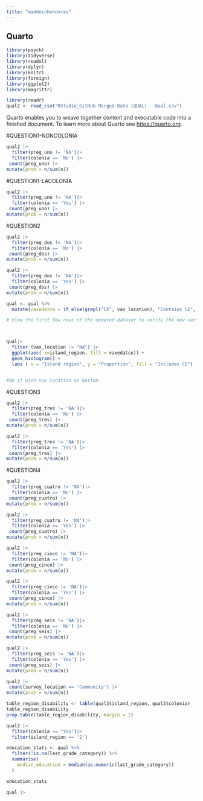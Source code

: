 ```yaml
---
title: "maddeinhonduras"
---
```


## Quarto

```r
library(psych)
library(tidyverse)
library(readxl)
library(dplyr)
library(knitr)
library(foreign)
library(ggplot2)
library(magrittr)

library(readr)
qual2 <- read_csv("RStudio_GitHub Merged Data (QUAL) - Qual.csv")

```

Quarto enables you to weave together content and executable code into a finished document. To learn more about Quarto see <https://quarto.org>.

#QUESTION1-NONCOLONIA
```r
qual2 |>
  filter(preg_uno != 'NA')|>
  filter(colonia == 'No') |>
 count(preg_uno) |>
mutate(prob = n/sum(n))

```

#QUESTION1-LACOLONIA
```r
qual2 |>
  filter(preg_uno != 'NA')|>
  filter(colonia == 'Yes') |>
 count(preg_uno) |>
mutate(prob = n/sum(n))
```


#QUESTION2
```r
qual2 |>
  filter(preg_dos != 'NA')|>
  filter(colonia == 'No') |>
 count(preg_dos) |>
mutate(prob = n/sum(n))

qual2 |>
  filter(preg_dos != 'NA')|>
  filter(colonia == 'Yes') |>
 count(preg_dos) |>
mutate(prob = n/sum(n))
```


```r
qual <- qual %>%
  mutate(vaxedatce = if_else(grepl("CE", vax_location), "Contains CE", "Does not contain CE"))

# View the first few rows of the updated dataset to verify the new variable



qual|>
  filter (vax_location != "NA") |>
  ggplot(aes( x=island_region, fill = vaxedatce)) +
  geom_histogram() +
  labs ( x = "Island region", y = "Proportion", fill = "Includes CE")


#do it with vax location on bottom

```


#QUESTION3
```r
qual2 |>
  filter(preg_tres != 'NA')|>
  filter(colonia == 'No') |>
 count(preg_tres) |>
mutate(prob = n/sum(n))

qual2 |>
  filter(preg_tres != 'NA')|>
  filter(colonia == 'Yes') |>
 count(preg_tres) |>
mutate(prob = n/sum(n))
```


#QUESTION4

```r
qual2 |>
  filter(preg_cuatro != 'NA')|>
  filter(colonia == 'No') |>
 count(preg_cuatro) |>
mutate(prob = n/sum(n))

qual2 |>
  filter(preg_cuatro != 'NA')|>
  filter(colonia == 'Yes') |>
 count(preg_cuatro) |>
mutate(prob = n/sum(n))
```



```r
qual2 |>
  filter(preg_cinco != 'NA')|>
  filter(colonia == 'No') |>
 count(preg_cinco) |>
mutate(prob = n/sum(n))

qual2 |>
  filter(preg_cinco != 'NA')|>
  filter(colonia == 'Yes') |>
 count(preg_cinco) |>
mutate(prob = n/sum(n))
```

```r
qual2 |>
  filter(preg_seis != 'NA')|>
  filter(colonia == 'No') |>
 count(preg_seis) |>
mutate(prob = n/sum(n))

qual2 |>
  filter(preg_seis != 'NA')|>
  filter(colonia == 'Yes') |>
 count(preg_seis) |>
mutate(prob = n/sum(n))
```



```r
qual2 |>
 count(survey_location == 'Community') |>
mutate(prob = n/sum(n))

```


```r
table_region_disability <- table(qual2$island_region, qual2$colonia)
table_region_disability
prop.table(table_region_disability, margin = 2)
```


```r
qual2 |>
  filter(colonia == "Yes")|>
  filter(island_region == '2')
```

```r


education_stats <- qual %>%
  filter(!is.na(last_grade_category)) %>%
  summarise(
    median_education = median(as.numeric(last_grade_category))
  )

education_stats

```

```r
qual |>

```

